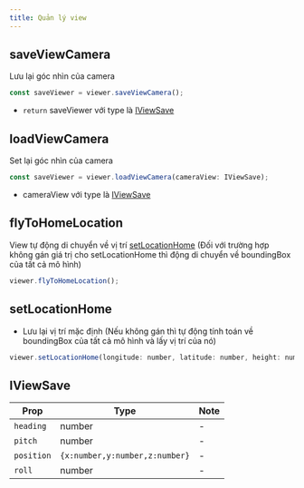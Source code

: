 ```yaml
---
title: Quản lý view
---
```


## saveViewCamera

Lưu lại góc nhìn của camera

```js
const saveViewer = viewer.saveViewCamera();
```

- `return` saveViewer với type là [IViewSave](sceneManage#lưu-view-camera)

## loadViewCamera

Set lại góc nhìn của camera

```js
const saveViewer = viewer.loadViewCamera(cameraView: IViewSave);
```

- cameraView với type là [IViewSave](sceneManage#lưu-view-camera)

## flyToHomeLocation

View tự động di chuyển về vị trí [setLocationHome](sceneManage#flytohomelocation) (Đối với trường hợp không gán giá trị cho setLocationHome thì động di chuyển về boundingBox của tất cả mô hình)

```js
viewer.flyToHomeLocation();
```

## setLocationHome

- Lưu lại vị trí mặc định (Nếu không gán thì tự động tính toán về boundingBox của tất cả mô hình và lấy vị trí của nó)

```js
viewer.setLocationHome(longitude: number, latitude: number, height: number);
```

## IViewSave

| Prop       | Type                           | Note |
| ---------- | ------------------------------ | ---- |
| `heading`  | number                         | -    |
| `pitch`    | number                         | -    |
| `position` | `{x:number,y:number,z:number}` | -    |
| `roll`     | number                         | -    |
